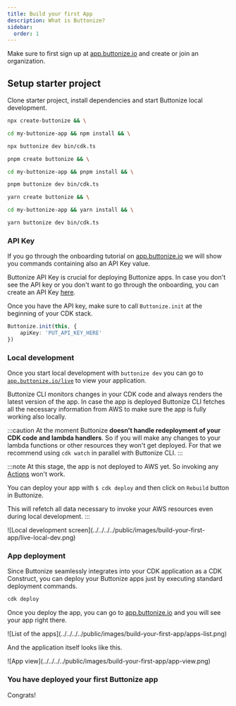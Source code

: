 ```yaml
---
title: Build your first App
description: What is Buttonize?
sidebar:
  order: 1
---
```



Make sure to first sign up at [app.buttonize.io](https://app.buttonize.io) and create or join an organization.

## Setup starter project

Clone starter project, install dependencies and start Buttonize local development.

<Tabs>
	<TabItem label="npm">

```bash {"Install dependencies":2} {"Run Buttonize local development":4}
npx create-buttonize && \

cd my-buttonize-app && npm install && \

npx buttonize dev bin/cdk.ts
```

  </TabItem>
	<TabItem label="pnpm">

```bash {"Install dependencies":2} {"Run Buttonize local development":4}
pnpm create buttonize && \

cd my-buttonize-app && pnpm install && \

pnpm buttonize dev bin/cdk.ts
```

  </TabItem>
	<TabItem label="yarn">

```bash {"Install dependencies":2} {"Run Buttonize local development":4}
yarn create buttonize && \

cd my-buttonize-app && yarn install && \

yarn buttonize dev bin/cdk.ts
```

  </TabItem>
</Tabs>

### API Key

If you go through the onboarding tutorial on [app.buttonize.io](https://app.buttonize.io) we will show you commands containing also
an API Key value.

Buttonize API Key is crucial for deploying Buttonize apps.
In case you don't see the API key or you don't want to go through the onboarding, you can create an API Key [here](https://app.buttonize.io/organization?scene=api-keys).

Once you have the API key, make sure to call `Buttonize.init` at the beginning of your CDK stack.

```ts
Buttonize.init(this, {
	apiKey: 'PUT_API_KEY_HERE'
})
```

### Local development

Once you start local development with `buttonize dev` you can go to [`app.buttonize.io/live`](https://app.buttonize.io/live) to view your application.

Buttonize CLI monitors changes in your CDK code and always renders the latest version of the app. In case the app is deployed Buttonize CLI fetches all the
necessary information from AWS to make sure the app is fully working also locally.

:::caution
At the moment Buttonize **doesn't handle redeployment of your CDK code and lambda handlers**. So if you will make any changes to your lambda functions or other resources
they won't get deployed. For that we recommend using `cdk watch` in parallel with Buttonize CLI.
:::

:::note
At this stage, the app is not deployed to AWS yet. So invoking any [Actions](/core-concepts/actions/) won't work.

You can deploy your app with `$ cdk deploy` and then click on `Rebuild` button in Buttonize.

This will refetch all data necessary to invoke your AWS resources even during local development.
:::

<ScreenImage>
	![Local development
	screen](../../../../public/images/build-your-first-app/live-local-dev.png)
</ScreenImage>

### App deployment

Since Buttonize seamlessly integrates into your CDK application as a CDK Construct, you can deploy your Buttonize apps just by executing standard deployment commands.

```bash
cdk deploy
```

Once you deploy the app, you can go to [app.buttonize.io](https://app.buttonize.io) and you will see your app right there.

<ScreenImage>
	![List of the
	apps](../../../../public/images/build-your-first-app/apps-list.png)
</ScreenImage>

And the application itself looks like this.

<ScreenImage>
	![App view](../../../../public/images/build-your-first-app/app-view.png)
</ScreenImage>

### You have deployed your first Buttonize app

Congrats!

